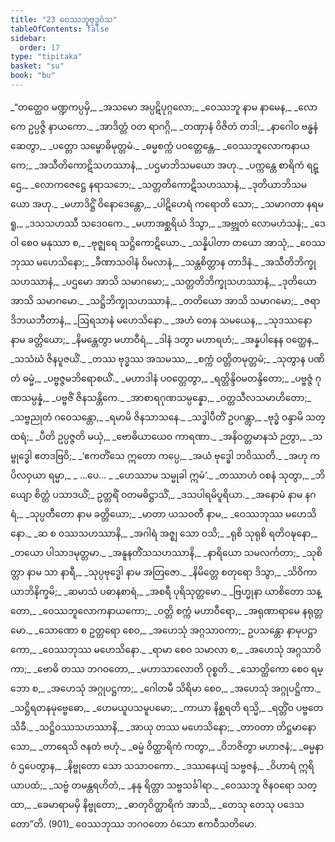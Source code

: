 ```yaml
---
title: "23 ဝေဿဘူဗုဒ္ဓဝံသ"
tableOfContents: false
sidebar:
  order: 17
type: "tipitaka"
basket: "su"
book: "bu"
---
```



<DynamicBreadcrumb />

<Division number="1" book="bu">

<Paragraph number="895" type="verses" book="bu">
_“တတ္ထေဝ မဏ္ဍကပ္ပမှိ,_  
_အသမော အပ္ပဋိပုဂ္ဂလော;_  
_ဝေဿဘူ နာမ နာမေန,_  
_လောကေ ဥပ္ပဇ္ဇိ နာယကော._  

</Paragraph>

</Division>
<Division number="2" book="bu">

<Paragraph number="896" type="verses" book="bu">
_အာဒိတ္တံ ဝတ ရာဂဂ္ဂိ,_  
_တဏှာနံ ဝိဇိတံ တဒါ;_  
_နာဂေါဝ ဗန္ဓနံ ဆေတွာ,_  
_ပတ္တော သမ္ဗောဓိမုတ္တမံ._  

</Paragraph>

</Division>
<Division number="3" book="bu">

<Paragraph number="897" type="verses" book="bu">
_ဓမ္မစက္ကံ ပဝတ္တေန္တေ,_  
_ဝေဿဘူလောကနာယကေ;_  
_အသီတိကောဋိသဟဿာနံ,_  
_ပဌမာဘိသမယော အဟု._  

</Paragraph>

</Division>
<Division number="4" book="bu">

<Paragraph number="898" type="verses" book="bu">
_ပက္ကန္တေ စာရိကံ ရဋ္ဌေ,_  
_လောကဇေဋ္ဌေ နရာသဘေ;_  
_သတ္တတိကောဋိသဟဿာနံ,_  
_ဒုတိယာဘိသမယော အဟု._  

</Paragraph>

</Division>
<Division number="5" book="bu">

<Paragraph number="899" type="verses" book="bu">
_မဟာဒိဋ္ဌိံ ဝိနောဒေန္တော,_  
_ပါဋိဟေရံ ကရောတိ သော;_  
_သမာဂတာ နရမရူ,_  
_ဒသသဟဿီ သဒေဝကေ._  

</Paragraph>

</Division>
<Division number="6" book="bu">

<Paragraph number="900" type="verses" book="bu">
_မဟာအစ္ဆရိယံ ဒိသွာ,_  
_အဗ္ဘုတံ လောမဟံသနံ;_  
_ဒေဝါ စေဝ မနုဿာ စ,_  
_ဗုဇ္ဈရေ သဋ္ဌိကောဋိယော._  

</Paragraph>

</Division>
<Division number="7" book="bu">

<Paragraph number="901" type="verses" book="bu">
_သန္နိပါတာ တယော အာသုံ,_  
_ဝေဿဘုဿ မဟေသိနော;_  
_ခီဏာသဝါနံ ဝိမလာနံ,_  
_သန္တစိတ္တာန တာဒိနံ._  

</Paragraph>

</Division>
<Division number="8" book="bu">

<Paragraph number="902" type="verses" book="bu">
_အသီတိဘိက္ခုသဟဿာနံ,_  
_ပဌမော အာသိ သမာဂမော;_  
_သတ္တတိဘိက္ခုသဟဿာနံ,_  
_ဒုတိယော အာသိ သမာဂမော._  

</Paragraph>

</Division>
<Division number="9" book="bu">

<Paragraph number="903" type="verses" book="bu">
_သဋ္ဌိဘိက္ခုသဟဿာနံ,_  
_တတိယော အာသိ သမာဂမော;_  
_ဇရာဒိဘယဘီတာနံ,_  
_ဩရသာနံ မဟေသိနော._  

</Paragraph>

</Division>
<Division number="10" book="bu">

<Paragraph number="904" type="verses" book="bu">
_အဟံ တေန သမယေန,_  
_သုဒဿနော နာမ ခတ္တိယော;_  
_နိမန္တေတွာ မဟာဝီရံ,_  
_ဒါနံ ဒတွာ မဟာရဟံ;_  
_အန္နပါနေန ဝတ္ထေန,_  
_သသံဃံ ဇိနပူဇယိံ._  

</Paragraph>

</Division>
<Division number="11" book="bu">

<Paragraph number="905" type="verses" book="bu">
_တဿ ဗုဒ္ဓဿ အသမဿ,_  
_စက္ကံ ဝတ္တိတမုတ္တမံ;_  
_သုတွာန ပဏိတံ ဓမ္မံ,_  
_ပဗ္ဗဇ္ဇမဘိရောစယိံ._  

</Paragraph>

</Division>
<Division number="12" book="bu">

<Paragraph number="906" type="verses" book="bu">
_မဟာဒါနံ ပဝတ္တေတွာ,_  
_ရတ္တိန္ဒိဝမတန္ဒိတော;_  
_ပဗ္ဗဇ္ဇံ ဂုဏသမ္ပန္နံ,_  
_ပဗ္ဗဇိံ ဇိနသန္တိကေ._  

</Paragraph>

</Division>
<Division number="13" book="bu">

<Paragraph number="907" type="verses" book="bu">
_အာစာရဂုဏသမ္ပန္နော,_  
_ဝတ္တသီလသမာဟိတော;_  
_သဗ္ဗညုတံ ဂဝေသန္တော,_  
_ရမာမိ ဇိနသာသနေ._  

</Paragraph>

</Division>
<Division number="14" book="bu">

<Paragraph number="908" type="verses" book="bu">
_သဒ္ဓါပီတိံ ဥပဂန္တွာ,_  
_ဗုဒ္ဓံ ဝန္ဒာမိ သတ္ထရံ;_  
_ပီတိ ဥပ္ပဇ္ဇတိ မယှံ,_  
_ဗောဓိယာယေဝ ကာရဏာ._  

</Paragraph>

</Division>
<Division number="15" book="bu">

<Paragraph number="909" type="verses" book="bu">
_အနိဝတ္တမာနသံ ဉတွာ,_  
_သမ္ဗုဒ္ဓေါ ဧတဒဗြဝိ;_  
_‘ဧကတိံသေ ဣတော ကပ္ပေ,_  
_အယံ ဗုဒ္ဓေါ ဘဝိဿတိ._  

</Paragraph>

</Division>
<Division number="16" book="bu">

<Paragraph number="910" type="verses" book="bu">
_အဟု ကပိလဝှယာ ရမ္မာ,_  
_ …ပေ… _  
_ဟေဿာမ သမ္မုခါ ဣမံ’._  

</Paragraph>

</Division>
<Division number="17" book="bu">

<Paragraph number="911" type="verses" book="bu">
_တဿာဟံ ဝစနံ သုတွာ,_  
_ဘိယျော စိတ္တံ ပသာဒယိံ;_  
ဥတ္တရိံ ဝတမဓိဋ္ဌာသိံ,_  
_ဒသပါရမိပူရိယာ._  

</Paragraph>

</Division>
<Division number="18" book="bu">

<Paragraph number="912" type="verses" book="bu">
_အနောမံ နာမ နဂရံ,_  
_သုပ္ပတီတော နာမ ခတ္တိယော;_  
_မာတာ ယသဝတီ နာမ,_  
_ဝေဿဘုဿ မဟေသိနော._  

</Paragraph>

</Division>
<Division number="19" book="bu">

<Paragraph number="913" type="verses" book="bu">
_ဆ စ ဝဿသဟဿာနိ,_  
_အဂါရံ အဇ္ဈ သော ဝသိ;_  
_ရုစိ သုရုစိ ရတိဝဍ္ဎနော,_  
_တယော ပါသာဒမုတ္တမာ._  

</Paragraph>

</Division>
<Division number="20" book="bu">

<Paragraph number="914" type="verses" book="bu">
_အနူနတိံသသဟဿာနိ,_  
_နာရိယော သမလင်္ကတာ;_  
_သုစိတ္တာ နာမ သာ နာရီ,_  
_သုပ္ပဗုဒ္ဓေါ နာမ အတြဇော._  

</Paragraph>

</Division>
<Division number="21" book="bu">

<Paragraph number="915" type="verses" book="bu">
_နိမိတ္တေ စတုရော ဒိသွာ,_  
_သိဝိကာယာဘိနိက္ခမိ;_  
_ဆမာသံ ပဓာနစာရံ,_  
_အစရီ ပုရိသုတ္တမော._  

</Paragraph>

</Division>
<Division number="22" book="bu">

<Paragraph number="916" type="verses" book="bu">
_ဗြဟ္မုနာ ယာစိတော သန္တော,_  
_ဝေဿဘူလောကနာယကော;_  
_ဝတ္တိ စက္ကံ မဟာဝီရော,_  
_အရုဏာရာမေ နရုတ္တမော._  

</Paragraph>

</Division>
<Division number="23" book="bu">

<Paragraph number="917" type="verses" book="bu">
_သောဏော စ ဥတ္တရော စေဝ,_  
_အဟေသုံ အဂ္ဂသာဝကာ;_  
ဥပသန္တော နာမုပဋ္ဌာကော,_  
_ဝေဿဘုဿ မဟေသိနော._  

</Paragraph>

</Division>
<Division number="24" book="bu">

<Paragraph number="918" type="verses" book="bu">
_ရာမာ စေဝ သမာလာ စ,_  
_အဟေသုံ အဂ္ဂသာဝိကာ;_  
_ဗောဓိ တဿ ဘဂဝတော,_  
_မဟာသာလောတိ ဝုစ္စတိ._  

</Paragraph>

</Division>
<Division number="25" book="bu">

<Paragraph number="919" type="verses" book="bu">
_သောတ္ထိကော စေဝ ရမ္ဘော စ,_  
_အဟေသုံ အဂ္ဂုပဋ္ဌကာ;_  
_ဂေါတမီ သိရိမာ စေဝ,_  
_အဟေသုံ အဂ္ဂုပဋ္ဌိကာ._  

</Paragraph>

</Division>
<Division number="26" book="bu">

<Paragraph number="920" type="verses" book="bu">
_သဋ္ဌိရတနမုဗ္ဗေဓော,_  
_ဟေမယူပသမူပမော;_  
_ကာယာ နိစ္ဆရတိ ရသ္မိ,_  
_ရတ္တိံဝ ပဗ္ဗတေ သိခီ._  

</Paragraph>

</Division>
<Division number="27" book="bu">

<Paragraph number="921" type="verses" book="bu">
_သဋ္ဌိဝဿသဟဿာနိ,_  
_အာယု တဿ မဟေသိနော;_  
_တာဝတာ တိဋ္ဌမာနော သော,_  
_တာရေသိ ဇနတံ ဗဟုံ._  

</Paragraph>

</Division>
<Division number="28" book="bu">

<Paragraph number="922" type="verses" book="bu">
_ဓမ္မံ ဝိတ္ထာရိကံ ကတွာ,_  
_ဝိဘဇိတွာ မဟာဇနံ;_  
_ဓမ္မနာဝံ ဌပေတွာန,_  
_နိဗ္ဗုတော သော သသာဝကော._  

</Paragraph>

</Division>
<Division number="29" book="bu">

<Paragraph number="923" type="verses" book="bu">
_ဒဿနေယျံ သဗ္ဗဇနံ,_  
_ဝိဟာရံ ဣရိယာပထံ;_  
_သဗ္ဗံ တမန္တရဟိတံ,_  
_နနု ရိတ္တာ သဗ္ဗသင်္ခါရာ._  

</Paragraph>

</Division>
<Division number="30" book="bu">

<Paragraph number="924" type="verses" book="bu">
_ဝေဿဘူ ဇိနဝရော သတ္ထာ,_  
_ခေမာရာမမှိ နိဗ္ဗုတော;_  
_ဓာတုဝိတ္ထာရိကံ အာသိ,_  
_တေသု တေသု ပဒေသတော”တိ. (901)_  


</Paragraph>
</Division>

<Paragraph number="925" type="center" book="bu">
ဝေဿဘုဿ ဘဂဝတော ဝံသော ဧကဝီသတိမော.
</Paragraph>